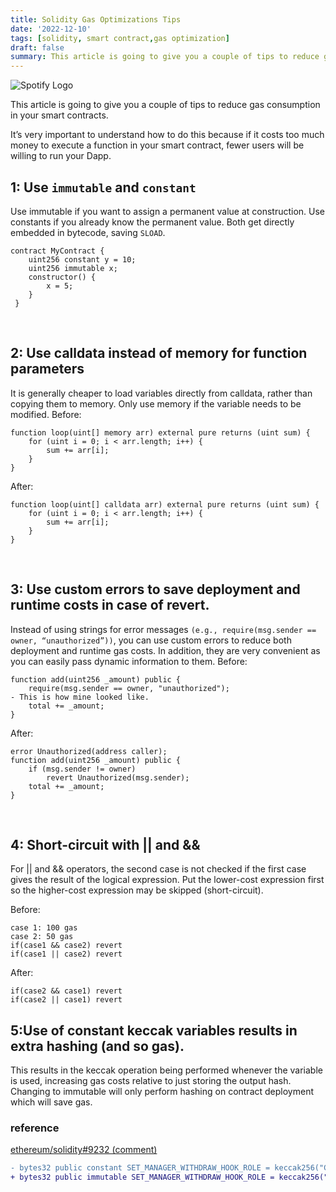 ```yaml
---
title: Solidity Gas Optimizations Tips
date: '2022-12-10'
tags: [solidity, smart contract,gas optimization]
draft: false
summary: This article is going to give you a couple of tips to reduce gas consumption in your .
---
```

<img
  className="inline rounded-lg"
  src="/static/images/Blog/spotify-refresh-token.jpg"
  alt="Spotify Logo"
/>

This article is going to give you a couple of tips to reduce gas consumption in your smart contracts.

It’s very important to understand how to do this because if it costs too much money to execute a function in your smart contract, fewer users will be willing to run your Dapp.

## 1: Use `immutable` and `constant`
Use immutable if you want to assign a permanent value at construction. Use constants if you already know the permanent value. Both get directly embedded in bytecode, saving `SLOAD`.
```solidity
contract MyContract {
    uint256 constant y = 10;
    uint256 immutable x;
    constructor() {
        x = 5;
    } 
 }
```
<br />

## 2: Use calldata instead of memory for function parameters 

It is generally cheaper to load variables directly from calldata, rather than copying them to memory. Only use memory if the variable needs to be modified.
Before:
```solidity
function loop(uint[] memory arr) external pure returns (uint sum) {
    for (uint i = 0; i < arr.length; i++) {
        sum += arr[i];
    }
}
```

After:
```solidity
function loop(uint[] calldata arr) external pure returns (uint sum) {
    for (uint i = 0; i < arr.length; i++) {
        sum += arr[i];
    }
}
```
<br />

## 3: Use custom errors to save deployment and runtime costs in case of revert.

Instead of using strings for error messages `(e.g., require(msg.sender == owner, “unauthorized”))`, you can use custom errors to reduce both deployment and runtime gas costs. In addition, they are very convenient as you can easily pass dynamic information to them.
Before:
```solidity
function add(uint256 _amount) public {
    require(msg.sender == owner, "unauthorized");
- This is how mine looked like.
    total += _amount;
}
```
After:
```solidity
error Unauthorized(address caller);
function add(uint256 _amount) public {
    if (msg.sender != owner)
        revert Unauthorized(msg.sender);
    total += _amount;
}
```
<br />

## 4: Short-circuit with || and &&
For || and && operators, the second case is not checked if the first case gives the result of the logical expression.  Put the lower-cost expression first so the higher-cost expression may be skipped (short-circuit).

Before:
```solidity
case 1: 100 gas
case 2: 50 gas
if(case1 && case2) revert 
if(case1 || case2) revert
```
After:
```solidity
if(case2 && case1) revert 
if(case2 || case1) revert 
```

## 5:Use of constant keccak variables results in extra hashing (and so gas).
This results in the keccak operation being performed whenever the variable is used, increasing gas costs relative to just storing the output hash. Changing to immutable will only perform hashing on contract deployment which will save gas.

### reference

[ethereum/solidity#9232 (comment)](https://github.com/ethereum/solidity/issues/9232#issuecomment-646131646)

```diff
- bytes32 public constant SET_MANAGER_WITHDRAW_HOOK_ROLE = keccak256("Collateral_setManagerWithdrawHook(ICollateralHook)");
+ bytes32 public immutable SET_MANAGER_WITHDRAW_HOOK_ROLE = keccak256("Collateral_setManagerWithdrawHook(ICollateralHook)");
```
